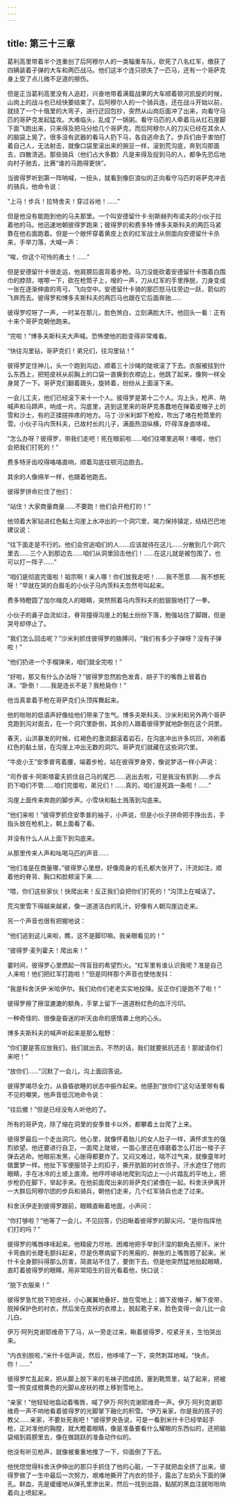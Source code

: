```yaml
---
---
---
```

title: 第三十三章
---




葛利高里带着半个连重创了后阿穆尔人的一类辎重车队，砍死了八名红军，缴获了四辆装着子弹的大车和两匹战马。他们这半个连只损失了一匹马，还有一个哥萨克身上受了点儿微不足道的擦伤。

但是正当葛利高里没有人追赶，兴奋地带着满载战果的大车顺着顿河凯旋的时候，山岗上的战斗也已经快要结束了。后阿穆尔人的一个骑兵连，还在战斗开始以前，就绕了一个十俄里的大弯子，进行迂回包抄，突然从山岗后面冲了出来，向看守马匹的哥萨克发起猛攻。大难临头，乱成了一锅粥。看守马匹的人牵着马从红石崖脚下面飞跑出来，只来得及把马分给几个哥萨克，而后阿穆尔人的刀尖已经在其余人的脑袋上晃了。很多没有武器的看马人扔下马，各自逃命去了。步兵们由于害怕打着自己人，无法射击，就像口袋里滚出来的豌豆一样，滚到荒沟底，奔到沟那面去，四散溃逃。那些骑兵（他们占大多数）凡是来得及捉到马的人，都争先恐后地向村子驰去，比赛“谁的马跑得更快”。

当彼得罗听到第一阵呐喊，一扭头，就看到像巨浪似的正向看守马匹的哥萨克冲去的骑兵，他命令说：

“上马！步兵！拉特舍夫！穿过谷地！……”

但是他没有能跑到他的马夫那里。一个叫安德留什卡·别斯赫列布诺夫的小伙子拉着他的马。他迅速地朝彼得罗跑来；彼得罗的和费多特·博多夫斯科夫的两匹马紧靠在他右面跑着。但是一个敞怀穿着黄皮上衣的红军战士从侧面向安德留什卡杀来，手举刀落，大喊一声：

“唉，你这个可怜的勇士！……”

但是安德留什卡很走运，他肩膀后面背着步枪。马刀没能砍着安德留什卡围着白围巾的脖颈，喀嚓一下，砍在枪筒子上，嗖的一声，刀从红军的手里挣脱，刀身变成一张在逐渐伸直的弯弓，飞向空中。安德留什卡骑的那匹怒马往旁边一跃，箭似的飞奔而去。彼得罗和博多夫斯科夫的两匹马也跟在它后面奔驰……

彼得罗哎呀了一声，一时呆在那儿，脸色煞白，立刻满脸大汗。他回头一看：正有十来个哥萨克朝他跑来。

“完啦！”博多夫斯科夫大声喊。恐怖使他的脸变得非常难看。

“快往沟里钻，哥萨克们！弟兄们，往沟里钻！”

彼得罗定住神儿，头一个跑到沟边，顺着三十沙绳的陡坡滚了下去。衣服被挂到什么东西上，把短皮袄从前胸上的口袋一直撕到衣襟边上，他跳了起来，像狗一样全身晃了一下。哥萨克们翻着跟头，旋转着，纷纷从上面滚下来。

一会儿工夫，他们已经滚下来十一个人。彼得罗是第十二个人。沟上头，枪声、呐喊声和马蹄声，响成一片。沟底里，逃到这里来的哥萨克愚蠢地在掸着皮帽子上的雪和沙土，有的正揉搓摔疼的地方。马丁·沙米利卸下枪栓，吹出了堵在枪筒里的雪。小伙子马内茨科夫，已故村长的儿子，满面热泪纵横，吓得浑身直哆嗦。

“怎么办呀？彼得罗，带我们走吧！死在眼前啦……咱们往哪里逃啊！噢噫，他们会把我们打死的！”

费多特牙齿咬得咯咯直响，顺着沟底往顿河边跑去。

其余的人像绵羊一样，也跟着他跑去。

彼得罗拼命拦住了他们：

“站住！大家商量商量……不要跑！他们会开枪打的！”

他领着大家钻进红色黏土沟崖上水冲出的一个洞穴里，竭力保持镇定，结结巴巴地建议说：

“往下面走是不行的。他们会穷追咱们的人……应该就待在这儿……分散到几个洞穴里去……三个人到那边去……咱们从洞里回击他们！……在这儿就是被包围了，也可以打一阵子……”

“咱们是彻底完蛋啦！祖宗啊！亲人哪！你们放我走吧！……我不愿意……我不想死呀！”早就在哭的白眉毛的小伙子马内茨科夫忽然号叫起来。

费多特瞪圆了加尔梅克人的眼睛，突然照着马内茨科夫的脸狠狠地打了一拳。

小伙子的鼻子血流如注，脊背撞得沟崖上的黏土纷纷下落，勉强站住了脚跟，但是哭号却停止了。

“我们怎么回击呢？”沙米利抓住彼得罗的胳膊问，“我们有多少子弹呀？没有子弹啦！”

“他们扔进一个手榴弹来，咱们就全完啦！”

“好啦，那又有什么办法呀？”彼得罗忽然脸色发青，胡子下的嘴唇上冒着白沫，“卧倒！……我是连长不是？我枪毙你！”

他当真拿着手枪在哥萨克们头顶挥舞起来。

他的咝咝的低语声好像给他们带来了生气。博多夫斯科夫、沙米利和另外两个哥萨克跑到沟对面去，在一个洞穴里卧倒，其余的人跟着彼得罗就地卧倒在这个洞里。

春天，山洪暴发的时候，红褐色的激流翻滚着岩石，在沟底冲出许多坑凹，冲刷着红色的黏土层，在沟崖上冲出无数的洞穴。哥萨克们就藏在这些洞穴里。

“牛皮小王”安季普弯着腰，端着步枪，站在彼得罗身旁，像说梦话一样小声说：

“司乔普卡·阿斯塔霍夫抓住自己马的尾巴……逃出去啦，可是我没有抓到……步兵扔下咱们不管……咱们完蛋啦，弟兄们！……真的，咱们是死路一条啦！……”

沟崖上面传来奔跑的脚步声。小雪块和黏土溅落到沟底来。

“他们来啦！”彼得罗抓住安季普的袖子，小声说，但是小伙子拼命把手挣出去，手指头放在枪机上，朝上面看了看。

并没有什么人从上面下到沟底来。

从那里传来人声和吆喝马匹的声音……

“他们准是在商量哪，”彼得罗心里想，好像周身的毛孔都大张开了，汗流如注，顺着他的脊背、胸口和脸颊滚下来……

“喂，你们这些家伙！快爬出来！反正我们会把你们打死的！”沟顶上在喊话了。

荒沟里雪下得越来越紧，像一道道洁白的乳汁。好像有人朝沟崖边走来。

另一个声音也很有把握地说：

“他们逃到这儿来啦，瞧，这不是脚印嘛。我亲眼看见的！”

“彼得罗·麦列霍夫！爬出来！”

霎时间，彼得罗心里燃起一阵盲目的希望烈火。“红军里有谁认识我呢？准是自己人来啦！他们把红军打跑啦！”但是同样那个声音也使他发抖：

“我是科舍沃伊·米哈伊尔。我们劝你们老老实实地投降。反正你们是跑不了啦！”

彼得罗擦了擦湿漉漉的额角，手掌上留下一道道粉红色的血汗污印。

一种奇怪的、很像是昏迷的听天由命的感情袭上他的心头。

博多夫斯科夫的喊声听起来是那么粗野：

“你们要是答应放我们，我们就出去。不然的话，我们就要抵抗还击！那就请你们来吧！”

“放你们……”沉默了一会儿，沟上面回答说。

彼得罗竭尽全力，从昏昏欲睡的状态中振作起来。他感到“放你们”这句话里带有看不见的嘲笑。他声音低沉地命令说：

“往后撤！”但是已经没有人听他的了。

所有的哥萨克，除了缩在洞里的安季普卡以外，都攀着土台爬了上来。

彼得罗最后一个走出洞穴。他心里，就像怀着胎儿的女人肚子一样，满怀求生的强烈欲望。他还要进行自卫，一面爬上陡坡，一面心里还在琢磨着怎么打出一梭子子弹去逃命。他眼前发黑，心胀得都要炸了。又闷又难过，喘不过气来，就像童年时做噩梦一样。他扯下军便服领子上的扣子，撕开肮脏的衬衣领子。汗水遮住了他的眼睛，手在冰冷的土坡上直滑。他哼哼哧哧地爬到沟边上一小片踏乱的平地上，把步枪扔在脚下，举起手来。在他前面爬出来的哥萨克们紧偎在一起。科舍沃伊离开一大群后阿穆尔团的步兵和骑兵，朝他们走来，几个红军骑兵也走了过来。

科舍沃伊走到彼得罗跟前，眼睛直瞅着地面，小声问：

“你打够啦？”他等了一会儿，不见回答，仍旧瞅着彼得罗的脚尖问，“是你指挥他们打的吗？”

彼得罗的嘴唇哆嗦起来。他精疲力尽地、困难地把手举到汗湿的额角去擦汗。米什卡弯曲的长睫毛颤抖起来，尽是伤寒病留下的黑瘢的、肿胀的上嘴唇翘了起来。米什卡全身颤抖得那么厉害，简直站不住了，要倒下去。但是他突然猛地抬起眼睛，直盯着彼得罗的眼睛，用非常陌生的目光看着他，快口说：

“脱下衣服来！”

彼得罗急忙脱下短皮袄，小心翼翼地叠好，放在雪地上；摘下皮帽子，解下皮带，脱掉保护色的衬衣，然后坐在皮袄的衣襟上，脱起靴子来，脸色变得一会儿比一会儿白。

伊万·阿列克谢耶维奇下了马，从一旁走过来，瞅着彼得罗，咬紧牙关，生怕哭出来。

“内衣别脱啦，”米什卡低声说，然后，他哆嗦了一下，突然刺耳地喊，“快点，你！……”

彼得罗忙乱起来，把从脚上脱下来的毛袜子团成团，塞到靴筒里，站了起来，把被雪一照变成橙黄色的光脚从皮袄的襟上移到雪地上。

“亲家！”他轻轻地翕动着嘴唇，喊了伊万·阿列克谢耶维奇一声。伊万·阿列克谢耶维奇一声不响地看着彼得罗的光脚掌下融化的积雪。“伊万亲家，你是我的孩子的教父……亲家，不要处死我吧！”彼得罗央告说，可是一看到米什卡已经举起手枪，正对准他的胸膛，就大瞪着眼睛，像是准备要看什么耀眼的东西似的，还把脑袋缩到肩膀里去，像在做跳跃的准备动作似的。

他没有听见枪声，就像被重重地推了一下，仰面倒了下去。

他恍惚觉得科舍沃伊伸出的那只手抓住了他的心脏，一下子就把血全挤了出来。彼得罗做了一生中最后一次努力，艰难地撕开了内衣的领子，露出了左奶头下面的弹孔。鲜血，先是缓缓地从弹孔里渗出来，然后一找到出路，黏腻的黑血注就咝咝响着向上喷起来。
